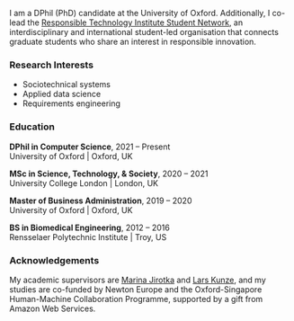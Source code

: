 I am a DPhil (PhD) candidate at the University of Oxford. Additionally, I co-lead the [Responsible Technology Institute Student Network](https://www.rti.ox.ac.uk/student-network/), an interdisciplinary and international student-led organisation that connects graduate students who share an interest in responsible innovation.

### Research Interests

- Sociotechnical systems
- Applied data science
- Requirements engineering

### Education

**DPhil in Computer Science**, 2021 -- Present  
University of Oxford | Oxford, UK

**MSc in Science, Technology, & Society**, 2020 -- 2021  
University College London | London, UK

**Master of Business Administration**, 2019 -- 2020  
University of Oxford | Oxford, UK

**BS in Biomedical Engineering**, 2012 -- 2016  
Rensselaer Polytechnic Institute | Troy, US

### Acknowledgements

My academic supervisors are [Marina Jirotka](https://www.cs.ox.ac.uk/people/marina.jirotka/) and [Lars Kunze](https://ori.ox.ac.uk/people/lars-kunze/), and my studies are co-funded by Newton Europe and the Oxford-Singapore Human-Machine Collaboration Programme, supported by a gift from Amazon Web Services.